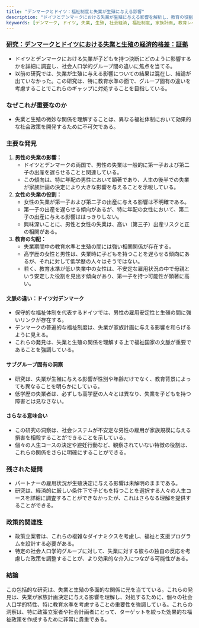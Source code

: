 ```yaml
---
title: "デンマークとドイツ：福祉制度と失業が生殖に与える影響"
description: "ドイツとデンマークにおける失業が生殖に与える影響を解析し、教育の役割と福祉制度の違いを強調する。"
keywords: [デンマーク, ドイツ, 失業, 生殖, 社会経済, 福祉制度, 家族計画, 教育レベル, 政策的意味合い, 社会的ダイナミクス]
---
```


### [研究：デンマークとドイツにおける失業と生殖の経済的格差：証拠](https://www.sciencedirect.com/science/article/pii/S1040260814000082#sec0065)

* ドイツとデンマークにおける失業が子どもを持つ決断にどのように影響するかを詳細に調査し、社会人口学的グループ間の違いに焦点を当てる。
* 以前の研究では、失業が生殖に与える影響についての結果は混在し、結論が出ていなかった。この研究は、特に教育水準の面で、グループ固有の違いを考慮することでこれらのギャップに対処することを目指している。

### **なぜこれが重要なのか**

* 失業と生殖の微妙な関係を理解することは、異なる福祉体制において効果的な社会政策を開発するために不可欠である。

### **主要な発見**

1. **男性の失業の影響：**
   * ドイツとデンマークの両国で、男性の失業は一般的に第一子および第二子の出産を遅らせることと関連している。
   * この傾向は、特に年配の男性において顕著であり、人生の後半での失業が家族計画の決定により大きな影響を与えることを示唆している。
2. **女性の失業の役割：**
   * 女性の失業が第一子および第二子の出産に与える影響は不明確である。
   * 第一子の出産を遅らせる傾向があるが、特に年配の女性において、第二子の出産に与える影響ははっきりしない。
   * 興味深いことに、男性と女性の失業は、高い（第三子）出産リスクと正の相関がある。
3. **教育の勾配：**
   * 失業期間中の教育水準と生殖の間には強い相関関係が存在する。
   * 高学歴の女性と男性は、失業時に子どもを持つことを遅らせる傾向にあるが、それに対して低学歴の人々はそうではない。
   * 若く、教育水準が低い失業中の女性は、不安定な雇用状況の中で母親という安定した役割を見出す傾向があり、第一子を持つ可能性が顕著に高い。

#### **文脈の違い：ドイツ対デンマーク**

* 保守的な福祉体制を代表するドイツでは、男性の雇用安定性と生殖の間に強いリンクが存在する。
* デンマークの普遍的な福祉制度は、失業が家族計画に与える影響を和らげるように見える。
* これらの発見は、失業と生殖の関係を理解する上で福祉国家の文脈が重要であることを強調している。

#### **サブグループ固有の洞察**

* 研究は、失業が生殖に与える影響が性別や年齢だけでなく、教育背景によっても異なることを明らかにしている。
* 低学歴の失業者は、必ずしも高学歴の人々とは異なり、失業を子どもを持つ障害とは見なさない。

#### **さらなる意味合い**

* この研究の洞察は、社会システムが不安定な男性の雇用が家族規模に与える損害を相殺することができることを示している。
* 個々の人生コースの決定や避妊行動など、観察されていない特徴の役割は、これらの関係をさらに明確にすることができる。

### **残された疑問**

* パートナーの雇用状況が生殖決定に与える影響は未解明のままである。
* 研究は、経済的に厳しい条件下で子どもを持つことを選択する人々の人生コースを詳細に調査することができなかったが、これはさらなる理解を提供することができる。

### **政策的関連性**

* 政策立案者は、これらの複雑なダイナミクスを考慮し、福祉と支援プログラムを設計する必要がある。
* 特定の社会人口学的グループに対して、失業に対する彼らの独自の反応を考慮した政策を調整することが、より効果的な介入につながる可能性がある。

### **結論**

この包括的な研究は、失業と生殖の多面的な関係に光を当てている。これらの発見は、失業が家族計画決定に与える影響を理解し、対処するために、個々の社会人口学的特性、特に教育水準を考慮することの重要性を強調している。これらの洞察は、特に政策立案者や社会計画者にとって、ターゲットを絞った効果的な福祉政策を作成するために非常に貴重である。
